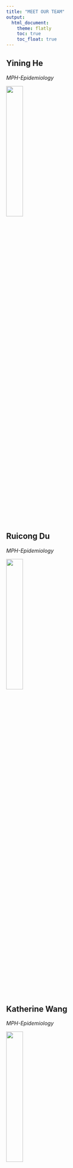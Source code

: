 ```yaml
---
title: "MEET OUR TEAM"
output: 
  html_document:
    theme: flatly
    toc: true
    toc_float: true
---
```

## **Yining He**

*MPH-Epidemiology*

<img src="ourphoto/yining.jpg" style="width:30%;">




## **Ruicong Du**

*MPH-Epidemiology*

<img src="ourphoto/tim.jpg" style="width:30%;">




## **Katherine Wang**

*MPH-Epidemiology*

<img src="ourphoto/katherine.jpg" style="width:30%;">




## **Qianxuan Huang**

*MPH-Biostatistics*

<img src="ourphoto/qianxuan.jpg" style="width:30%;">




## **Wentao Zhou**

*MS-Environmental Health Science*

<img src="ourphoto/wentao.jpg" style="width:30%;">